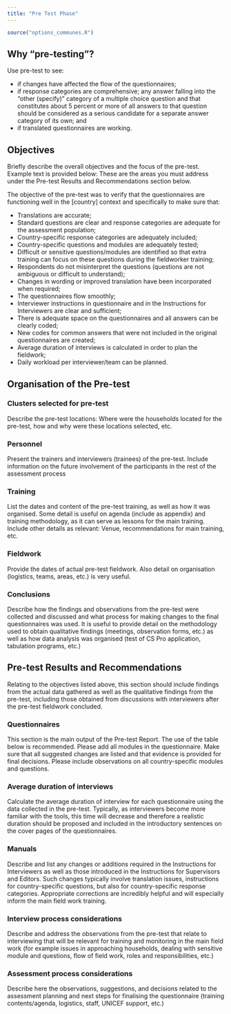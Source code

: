 ```yaml
---
title: "Pre Test Phase"
---
```


```r
source("options_communes.R")
```


##  Why "pre-testing"?

Use pre-test to see:

 * 	if changes have affected the flow of the questionnaires;
 * 	if response categories are comprehensive; any answer falling into the “other (specify)” category of a multiple choice question and that constitutes about 5 percent or more of all answers to that question should be considered as a serious candidate for a separate answer category of its own; and
 * 	if translated questionnaires are working.

## Objectives

Briefly describe the overall objectives and the focus of the pre-test. Example text is provided below: These are the areas you must address under the Pre-test Results and Recommendations section below.

The objective of the pre-test was to verify that the questionnaires are functioning well in the [country] context and specifically to make sure that:

 *  Translations are accurate;
 *  Standard questions are clear and response categories are adequate for the assessment population;
 *  Country-specific response categories are adequately included;
 *  Country-specific questions and modules are adequately tested; 
 *  Difficult or sensitive questions/modules are identified so that extra training can focus on these questions during the fieldworker training;
 *  Respondents do not misinterpret the questions (questions are not ambiguous or difficult to understand);
 *  Changes in wording or improved translation have been incorporated when required;
 *  The questionnaires flow smoothly; 
 *  Interviewer instructions in questionnaire and in the Instructions for Interviewers are clear and sufficient;
 *  There is adequate space on the questionnaires and all answers can be clearly coded;
 *  New codes for common answers that were not included in the original questionnaires are created;
 *  Average duration of interviews is calculated in order to plan the fieldwork;
 *  Daily workload per interviewer/team can be planned.

## Organisation of the Pre-test

### Clusters selected for pre-test
Describe the pre-test locations: Where were the households located for the pre-test, how and why were these locations selected, etc.

### Personnel
Present the trainers and interviewers (trainees) of the pre-test. Include information on the future involvement of the participants in the rest of the assessment process

### Training
List the dates and content of the pre-test training, as well as how it was organised. Some detail is useful on agenda (include as appendix) and training methodology, as it can serve as lessons for the main training. Include other details as relevant: Venue, recommendations for main training, etc.

### Fieldwork
Provide the dates of actual pre-test fieldwork. Also detail on organisation (logistics, teams, areas, etc.) is very useful.

### Conclusions 
Describe how the findings and observations from the pre-test were collected and discussed and what process for making changes to the final questionnaires was used.  It is useful to provide detail on the methodology used to obtain qualitative findings (meetings, observation forms, etc.) as well as how data analysis was organised (test of CS Pro application, tabulation programs, etc.)

## Pre-test Results and Recommendations

Relating to the objectives listed above, this section should include findings from the actual data gathered as well as the qualitative findings from the pre-test, including those obtained from discussions with interviewers after the pre-test fieldwork concluded. 

### Questionnaires
This section is the main output of the Pre-test Report. The use of the table below is recommended. Please add all modules in the questionnaire. Make sure that all suggested changes are listed and that evidence is provided for final decisions. Please include observations on all country-specific modules and questions.

### Average duration of interviews
Calculate the average duration of interview for each questionnaire using the data collected in the pre-test. Typically, as interviewers become more familiar with the tools, this time will decrease and therefore a realistic duration should be proposed and included in the introductory sentences on the cover pages of the questionnaires.

### Manuals
Describe and list any changes or additions required in the Instructions for Interviewers as well as those introduced in the Instructions for Supervisors and Editors. Such changes typically involve translation issues, instructions for country-specific questions, but also for country-specific response categories. Appropriate corrections are incredibly helpful and will especially inform the main field work training.

### Interview process considerations
Describe and address the observations from the pre-test that relate to interviewing that will be relevant for training and monitoring in the main field work (for example issues in approaching households, dealing with sensitive module and questions, flow of field work, roles and responsibilities, etc.) 

### Assessment process considerations
Describe here the observations, suggestions, and decisions related to the assessment planning and next steps for finalising the questionnaire (training contents/agenda, logistics, staff, UNICEF support, etc.)


